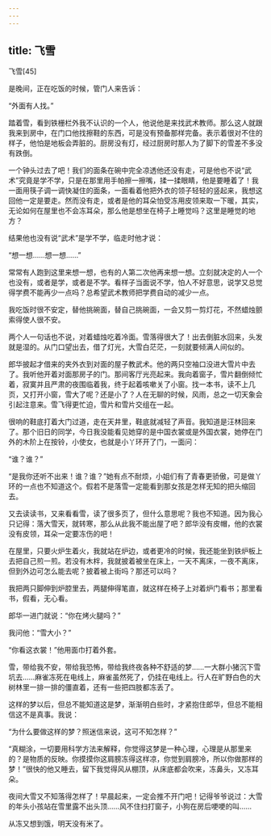 ```yaml
---
---
---
```

title: 飞雪
---




飞雪[45]



是晚间，正在吃饭的时候，管门人来告诉：

“外面有人找。”

踏着雪，看到铁栅栏外我不认识的一个人，他说他是来找武术教师。那么这人就跟我来到房中，在门口他找擦鞋的东西，可是没有预备那样完备。表示着很对不住的样子，他怕是地板会弄脏的。厨房没有灯，经过厨房时那人为了脚下的雪差不多没有跌倒。

一个钟头过去了吧！我们的面条在碗中完全凉透他还没有走，可是他也不说“武术”究竟是学不学，只是在那里用手帕擦一擦嘴，揉一揉眼睛，他是要睡着了！我一面用筷子调一调快凝住的面条，一面看着他把外衣的领子轻轻的竖起来，我想这回他一定是要走。然而没有走，或者是他的耳朵怕受冻用皮领来取一下暖，其实，无论如何在屋里也不会冻耳朵，那么他是想坐在椅子上睡觉吗？这里是睡觉的地方？

结果他也没有说“武术”是学不学，临走时他才说：

“想一想……想一想……”

常常有人跑到这里来想一想，也有的人第二次他再来想一想。立刻就决定的人一个也没有，或者是学，或者是不学。看样子当面说不学，怕人不好意思，说学又总觉得学费不能再少一点吗？总希望武术教师把学费自动的减少一点。

我吃饭时很不安定，替他挑碗面，替自己挑碗面，一会又剪一剪灯花，不然蜡烛颤索得使人很不安。

两个人一句话也不说，对着蜡烛吃着冷面。雪落得很大了！出去倒脏水回来，头发就是湿的。从门口望出去，借了灯光，大雪白茫茫，一刻就要倾满人间似的。

郎华披起才借来的夹外衣到对面的屋子教武术。他的两只空袖口没进大雪片中去了。我听他开着对面那房子的门。那间客厅光亮起来。我向着窗子，雪片翻倒倾忙着，寂寞并且严肃的夜围临着我，终于起着咳嗽关了小窗。找一本书，读不上几页，又打开小窗，雪大了呢？还是小了？人在无聊的时候，风雨，总之一切天象会引起注意来。雪飞得更忙迫，雪片和雪片交组在一起。

很响的鞋底打着大门过道，走在天井里，鞋底就减轻了声音。我知道是汪林回来了。那个旧日的同学，今日我没能看见她穿的是中国衣裳或是外国衣裳，她停在门外的木阶上在按铃，小使女，也就是小丫环开了门，一面问：

“谁？谁？”

“是我你还听不出来！谁？谁？”她有点不耐烦，小姐们有了青春更骄傲，可是做丫环的一点也不知道这个。假若不是落雪一定能看到那女孩是怎样无知的把头缩回去。

又去读读书，又来看看雪，读了很多页了，但什么意思呢？我也不知道。因为我心只记得：落大雪天，就转寒，那么从此我不能出屋了吧？郎华没有皮帽，他的衣裳没有皮领，耳朵一定要冻伤的吧！

在屋里，只要火炉生着火，我就站在炉边，或者更冷的时候，我还能坐到铁炉板上去把自己煎一煎。若没有木柈，我就披着被坐在床上，一天不离床，一夜不离床，但到外边可怎么能去呢？披着被上街吗？那还可以吗？

我把两只脚伸到炉腔里去，两腿伸得笔直，就这样在椅子上对着炉门看书；那里看书，假看，无心看。

郎华一进门就说：“你在烤火腿吗？”

我问他：“雪大小？”

“你看这衣裳！”他用面巾打着外套。

雪，带给我不安，带给我恐怖，带给我终夜各种不舒适的梦……一大群小猪沉下雪坑去……麻雀冻死在电线上，麻雀虽然死了，仍挂在电线上。行人在旷野白色的大树林里一排一排的僵直着，还有一些把四肢都冻丢了。

这样的梦以后，但总不能知道这是梦，渐渐明白些时，才紧抱住郎华，但总不能相信这不是真事。我说：

“为什么要做这样的梦？照迷信来说，这可不知怎样？”

“真糊涂，一切要用科学方法来解释，你觉得这梦是一种心理，心理是从那里来的？是物质的反映。你摸摸你这肩膀冻得这样凉，你觉到肩膀冷，所以你做那样的梦！”很快的他又睡去，留下我觉得风从棚顶，从床底都会吹来，冻鼻头，又冻耳朵。

夜间大雪又不知落得怎样了！早晨起来，一定会推不开门吧！记得爷爷说过：大雪的年头小孩站在雪里露不出头顶……风不住扫打窗子，小狗在房后哽哽的叫……

从冻又想到饿，明天没有米了。